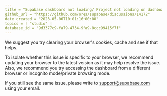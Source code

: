 ```yaml
---
title = "Supabase dashboard not loading/ Project not loading on dashboard"
github_url = "https://github.com/orgs/supabase/discussions/14172"
date_created = "2023-05-06T10:01:16+00:00"
topics = [ "studio" ]
database_id = "9d3377c9-fa79-4734-9fa9-8ccc99415f7f"
---
```


We suggest you try clearing your browser's cookies, cache and see if that helps.

To isolate whether this issue is specific to your browser, we recommend updating your browser to the latest version as it may help resolve the issue. Also, we recommend you try accessing the dashboard from a different browser or incognito mode/private browsing mode.

If you still see the same issue, please write to [support@supabase.com](mailto:support@supabase.com) using your email.
